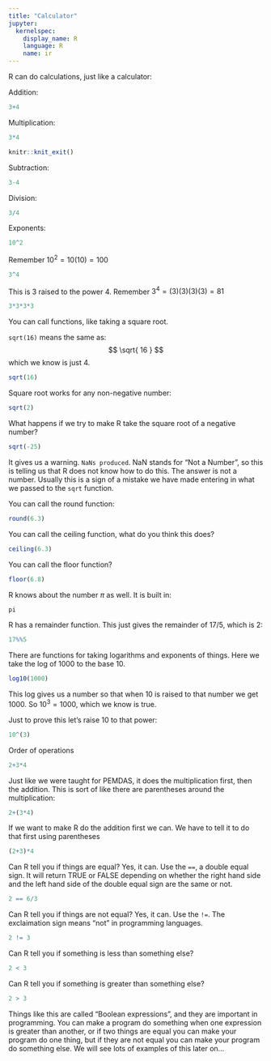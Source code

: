 ```yaml
---
title: "Calculator"
jupyter:
  kernelspec:
    display_name: R
    language: R
    name: ir
---
```


R can do calculations, just like a calculator:

Addition:
 
```r
3+4
```

Multiplication:

```r
3*4
```

```r
knitr::knit_exit()
```

Subtraction:
```r
3-4
```

Division:
```r
3/4
```

Exponents:
```r
10^2
```

Remember  $10^2=10(10)=100$

```r
3^4
```

This is 3 raised to the power 4. Remember $3^4=(3)(3)(3)(3)=81$ 

```r
3*3*3*3
```

You can call functions, like taking a square root.  

`sqrt(16)` means the same as: 
$$ \sqrt{ 16 } $$
which we know is just 4.

```r
sqrt(16)
```

Square root works for any non-negative number: 

```r
sqrt(2)
```

What happens if we try to make R take the square root of a negative number?

```r
sqrt(-25)
```

It gives us a warning. `NaNs produced`. NaN stands for "Not a Number", so this is telling us that R does not know how to do this. The answer is not a number. Usually this is a sign of a mistake we have made entering in what we passed to the `sqrt` function. 

You can call the round function:  
```r
round(6.3)
```

You can call the ceiling function, what do you think this does?  
```r
ceiling(6.3)
```

You can call the floor function?  
```r
floor(6.8)
```

R knows about the number $\pi$ as well. It is built in:  
```r
pi
```

R has a remainder function. This just gives the remainder of $17/5$, which is $2$:   
```r
17%%5
```

There are functions for taking logarithms and exponents of things. Here we take the log of 1000 to the base 10.
```r
log10(1000)
```

This log gives us a number so that when 10 is raised to that number we get 1000. So $10^3 = 1000$, which we know is true.

Just to prove this let's raise 10 to that power:

```r
10^(3)
```

Order of operations 
```r
2+3*4
```
Just like we were taught for PEMDAS, it does the multiplication first, then the addition. This is sort of like there are parentheses around the multiplication: 
```r
2+(3*4)
```

If we want to make R do the addition first we can. We have to tell it to do that first using parentheses 
```r
(2+3)*4
```

Can R tell you if things are equal? Yes, it can. Use the `==`, a double equal sign. It will return TRUE or FALSE depending on whether the right hand side and the left hand side of the double equal sign are the same or not. 
```r
2 == 6/3
```

Can R tell you if things are not equal? Yes, it can. Use the `!=`. The exclaimation sign means "not" in programming languages. 
```r
2 != 3
```

Can R tell you if something is less than something else?
```r
2 < 3
```

Can R tell you if something is greater than something else?
```r
2 > 3
```

Things like this are called "Boolean expressions", and they are important in programming. You can make a program do something when one expression is greater than another, or if two things are equal you can make your program do one thing, but if they are not equal you can make your program do something else. We will see lots of examples of this later on...
